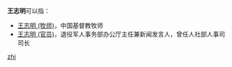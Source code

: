 '''王志明'''可以指：
* [[王志明_(牧师)|王志明 (牧师)]]，中国基督教牧师
* [[王志明_(官员)|王志明 (官员)]]，退役军人事务部办公厅主任兼新闻发言人，曾任人社部人事司司长

{{disambig}}

[[Category:三字王姓人名消歧义|zhi]]